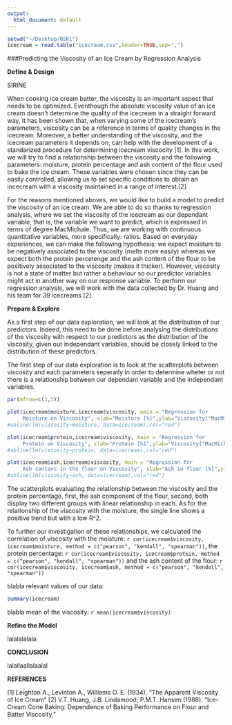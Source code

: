 ```yaml
---
output:
  html_document: default
---
```

```r
setwd("~/Desktop/BSR1")
icecream = read.table("icecream.csv",header=TRUE,sep=",")
```


###Predicting the Viscosity of an Ice Cream by Regression Analysis

 
 **Define & Design**
 
 SIRINE
 
 When cooking ice cream batter, the viscosity is an important aspect that needs to be optimized. Eventhough the absolute viscosity value of an ice cream doesn't determine the quality of the icecream in a straight forward way, it has been shown that, when varying some of the icecream's parameters, viscosity can be a reference in terms of quality changes in the icecream. Moreover, a better understanding of the viscosity, and the icecream parameters it depends on, can help with the development of a standarized procedure for determining icecream viscocity [1].
 In this work, we will try to find a relationship between the viscosity and the following parameters: moisture, protein percentage and ash content of the flour used to bake the ice cream. These variables were chosen since they can be easily controlled, allowing us to set specific conditions to obtain an incecream with a viscosity maintained in a range of interest.[2]
 
 For the reasons mentioned aboves, we would like to build a model to predict the viscosity of an ice cream. We are able to do so thanks to regression analysis, where we set the viscosity of the icecream as our dependant variable, that is, the variable we want to predict, which is expressed in terms of degree MacMichale. Thus, we are working with continuous quantitative variables, more specifically: ratios. 
 Based on everyday experiences, we can make the following hypothesis: we expect moisture to be negatively associated to the viscosity (melts more easily) whereas we expect both the protein percetenge and the ash content of the flour to be positively associated to the viscosity (makes it thicker). However, viscosity is not a state of matter but rather a behaviour so our predictor variables might act in another way on our response variable. 
  To perform our regression analysis, we will work with the data collected by Dr. Huang and his team for 39 icecreams [2].
 
 **Prepare & Explore**
 
  As a first step of our data exploration, we will look at the distribution of our predictors. Indeed, this need to be done before analysing the distributions of the viscosity with respect to our predictors as the distribution of the viscosity, given our independant variables, should be closely linked to the distribution of these predictors.
 
 
 
 
 The first step of our data exploration is to look at the scatterplots between viscosity and each parameters seperatly in order to determine wheter or not there is a relationship between our dependant variable and the independant variables.
 
```r

par(mfrow=c(1,3))

plot(icecream$moisture,icecream$viscosity, main = "Regression for 
     Moisture on Viscosity", xlab="Moisture [%]",ylab="Viscosity[°MacMichale]") 
#abline(lm(viscosity~moisture, data=icecream),col="red")

plot(icecream$protein,icecream$viscosity, main = "Regression for 
     Protein on Viscosity", xlab="Protein [%]",ylab="Viscosity[°MacMichale]") 
#abline(lm(viscosity~protein, data=icecream),col="red")

plot(icecream$ash,icecream$viscosity, main = "Regression for 
     Ash content in the flour on Viscosity", xlab="Ash in flour [%]",ylab="Viscosity[°MacMichale]") 
#abline(lm(viscosity~ash, data=icecream),col="red")
```

The scatterplots evaluating the relationship between the viscosity and the protein percentage, first, the ash component of the flour, second, both display two different groups with linear relationship in each. As for the relationship of the viscosity with the moisture, the single line shows a positive trend but with a low R^2.

To further our investigation of these relationships, we calculated the correlation of viscosity with the moisture: `r cor(icecream$viscosity, icecream$moisture, method = c("pearson", "kendall", "spearman"))`, the protein percentage: `r cor(icecream$viscosity, icecream$protein, method = c("pearson", "kendall", "spearman"))` and the ash content of the flour: `r cor(icecream$viscosity, icecream$ash, method = c("pearson", "kendall", "spearman"))`

blabla relevant values of our data:
```r
summary(icecream)
```

blabla mean of the viscosity: `r mean(icecream$viscosity)`


**Refine the Model**

lalalalalala 
 
 **CONCLUSION**
 
lalallaallalaalal

**REFERENCES**

[1]  Leighton A., Levinton A., Williams O. E. (1934). "The Apparent Viscosity of Ice Cream"
[2] V.T. Huang, J.B. Lindamood, P.M.T. Hansen (1988). "Ice-Cream Cone
Baking: Dependence of Baking Performance on Flour and Batter Viscosity,"
